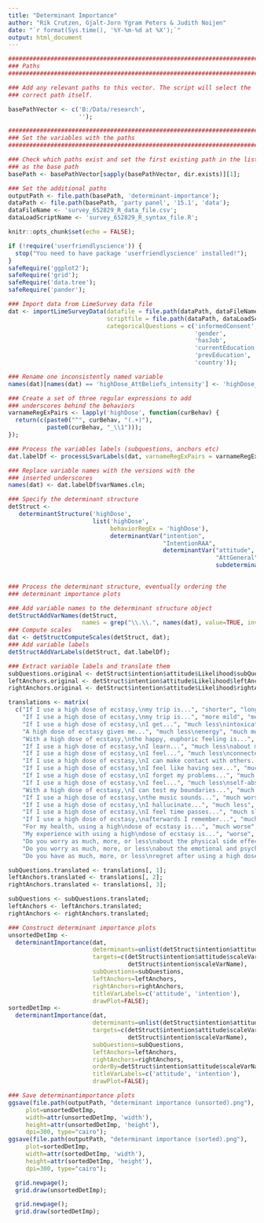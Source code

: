 ```yaml
---
title: "Determinant Importance"
author: "Rik Crutzen, Gjalt-Jorn Ygram Peters & Judith Noijen"
date: "`r format(Sys.time(), '%Y-%m-%d at %X');`"
output: html_document
---
```


```r

########################################################################
### Paths
########################################################################

### Add any relevant paths to this vector. The script will select the
### correct path itself.

basePathVector <- c('B:/Data/research',
                    '');

########################################################################
### Set the variables with the paths
########################################################################

### Check which paths exist and set the first existing path in the list
### as the base path
basePath <- basePathVector[sapply(basePathVector, dir.exists)][1];

### Set the additional paths
outputPath <- file.path(basePath, 'determinant-importance');
dataPath <- file.path(basePath, 'party panel', '15.1', 'data');
dataFileName <- 'survey_652829_R_data_file.csv';
dataLoadScriptName <- 'survey_652829_R_syntax_file.R';

knitr::opts_chunk$set(echo = FALSE);

if (!require('userfriendlyscience')) {
  stop("You need to have package 'userfriendlyscience' installed!");
}
safeRequire('ggplot2');
safeRequire('grid');
safeRequire('data.tree');
safeRequire('pander');

```

```r

### Import data from LimeSurvey data file
dat <- importLimeSurveyData(datafile = file.path(dataPath, dataFileName),
                            scriptfile = file.path(dataPath, dataLoadScriptName),
                            categoricalQuestions = c('informedConsent',
                                                     'gender',
                                                     'hasJob',
                                                     'currentEducation',
                                                     'prevEducation',
                                                     'country'));

### Rename one inconsistently named variable
names(dat)[names(dat) == 'highDose_AttBeliefs_intensity'] <- 'highDose_AttBeliefs_intens';

### Create a set of three regular expressions to add
### underscores behind the behaviors
varnameRegExPairs <- lapply('highDose', function(curBehav) {
  return(c(paste0("^", curBehav, "(.+)"),
           paste0(curBehav, "_\\1")));
});

### Process the variables labels (subquestions, anchors etc)
dat.labelDf <- processLSvarLabels(dat, varnameRegExPairs = varnameRegExPairs);

### Replace variable names with the versions with the
### inserted underscores
names(dat) <- dat.labelDf$varNames.cln;

### Specify the determinant structure
detStruct <-
   determinantStructure('highDose',
                        list('highDose',
                             behaviorRegEx = 'highDose'),
                             determinantVar("intention",
                                            "IntentionRAA",
                                            determinantVar("attitude",
                                                           "AttGeneral",
                                                           subdeterminants("Likelihood",
                                                                           "AttBeliefs"))));

### Process the determinant structure, eventually ordering the
### determinant importance plots

### Add variable names to the determinant structure object
detStructAddVarNames(detStruct,
                     names = grep("\\.\\.", names(dat), value=TRUE, invert=TRUE));
### Compute scales
dat <- detStructComputeScales(detStruct, dat);
### Add variable labels
detStructAddVarLabels(detStruct, dat.labelDf);

### Extract variable labels and translate them
subQuestions.original <- detStruct$intention$attitude$Likelihood$subQuestions;
leftAnchors.original <- detStruct$intention$attitude$Likelihood$leftAnchors;
rightAnchors.original <- detStruct$intention$attitude$Likelihood$rightAnchors;

translations <- matrix(
  c("If I use a high dose of ecstasy,\nmy trip is...", "shorter", "longer",
    "If I use a high dose of ecstasy,\nmy trip is...", "more mild", "more intense",
    "If I use a high dose of ecstasy,\nI get...", "much less\nintoxicated", "much more\nintoxicated",
    "A high dose of ecstasy gives me...", "much less\nenergy", "much more\nenergy",
    "With a high dose of ecstasy,\nthe happy, euphoric feeling is...", "much weaker", "much stronger",
    "If I use a high dose of ecstasy,\nI learn...", "much less\nabout myself", "much more\nabout myself",
    "If I use a high dose of ecstasy,\nI feel...", "much less\nconnected\n to others", "much more\nconnected\nto others",
    "If I use a high dose of ecstasy,\nI can make contact with others...", "much harder", "much easier",
    "If I use a high dose of ecstasy,\nI feel like having sex...", "much less", "much more",
    "If I use a high dose of ecstasy,\nI forget my problems...", "much slower", "much faster",
    "If I use a high dose of ecstasy,\nI feel...", "much less\nself-absorbed", "much more\nself-absorbed",
    "With a high dose of ecstasy,\nI can test my boundaries...", "much less", "much better",
    "If I use a high dose of ecstasy,\nthe music sounds...", "much worse", "much better",
    "If I use a high dose of ecstasy,\nI hallucinate...", "much less", "much more",
    "If I use a high dose of ecstasy,\nI feel time passes...", "much slower", "much faster",
    "If I use a high dose of ecstasy,\nafterwards I remember...", "much less", "much more",
    "For my health, using a high\ndose of ecstasy is...", "much worse", "much better",
    "My experience with using a high\ndose of ecstasy is...", "worse", "better",
    "Do you worry as much, more, or less\nabout the physical side effects of\nusing a high dose of ecstasy?", "worry\nmuch less", "worry\nmuch more",
    "Do you worry as much, more, or less\nabout the emotional and psychic side\neffects of using a high dose of ecstasy?", "worry\nmuch less", "worry\nmuch more",
    "Do you have as much, more, or less\nregret after using a high dose of ecstasy?", "much less\nregret", "much more\nregret"), ncol=3, byrow=TRUE);

subQuestions.translated <- translations[, 1];
leftAnchors.translated <- translations[, 2];
rightAnchors.translated <- translations[, 3];

subQuestions <- subQuestions.translated;
leftAnchors <- leftAnchors.translated;
rightAnchors <- rightAnchors.translated;

### Construct determinant importance plots
unsortedDetImp <-
  determinantImportance(dat,
                        determinants=unlist(detStruct$intention$attitude$Likelihood$varNames),
                        targets=c(detStruct$intention$attitude$scaleVarName,
                                  detStruct$intention$scaleVarName),
                        subQuestions=subQuestions,
                        leftAnchors=leftAnchors,
                        rightAnchors=rightAnchors,
                        titleVarLabels=c('attitude', 'intention'),
                        drawPlot=FALSE);
sortedDetImp <-
  determinantImportance(dat,
                        determinants=unlist(detStruct$intention$attitude$Likelihood$varNames),
                        targets=c(detStruct$intention$attitude$scaleVarName,
                                  detStruct$intention$scaleVarName),
                        subQuestions=subQuestions,
                        leftAnchors=leftAnchors,
                        rightAnchors=rightAnchors,
                        orderBy=detStruct$intention$attitude$scaleVarName,
                        titleVarLabels=c('attitude', 'intention'),
                        drawPlot=FALSE);

### Save determinantimportance plots
ggsave(file.path(outputPath, "determinant importance (unsorted).png"),
     plot=unsortedDetImp,
     width=attr(unsortedDetImp, 'width'),
     height=attr(unsortedDetImp, 'height'),
     dpi=300, type="cairo");
ggsave(file.path(outputPath, "determinant importance (sorted).png"),
     plot=sortedDetImp,
     width=attr(sortedDetImp, 'width'),
     height=attr(sortedDetImp, 'height'),
     dpi=300, type="cairo");

```

```r
  grid.newpage();
  grid.draw(unsortedDetImp);
```

```r
  grid.newpage();
  grid.draw(sortedDetImp);
```
